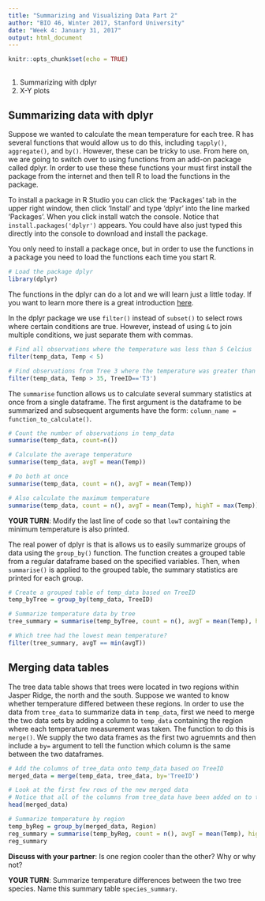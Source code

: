 ```yaml
---
title: "Summarizing and Visualizing Data Part 2"
author: "BIO 46, Winter 2017, Stanford University"
date: "Week 4: January 31, 2017"
output: html_document
---
```


```r
knitr::opts_chunk$set(echo = TRUE)
```

## 

1. Summarizing with dplyr
2. X-Y plots


## Summarizing data with dplyr

Suppose we wanted to calculate the mean temperature for each tree. R has several functions that would allow us to do this, including `tapply()`, `aggregate()`, and `by()`. However, these can be tricky to use. From here on, we are going to switch over to using functions from an add-on package called dplyr. In order to use these these functions your must first install the package from the internet and then tell R to load the functions in the package.

To install a package in R Studio you can click the 'Packages' tab in the upper right window, then click 'Install' and type 'dplyr' into the line marked 'Packages'. When you click install watch the console. Notice that `install.packages('dplyr')` appears. You could have also just typed this directly into the console to download and install the package.

You only need to install a package once, but in order to use the functions in a package you need to load the functions each time you start R.

```r
# Load the package dplyr
library(dplyr)
```

The functions in the dplyr can do a lot and we will learn just a little today. If you want to learn more there is a great introduction [here](https://cran.rstudio.com/web/packages/dplyr/vignettes/introduction.html). 

In the dplyr package we use `filter()` instead of `subset()` to select rows where certain conditions are true. However, instead of using `&` to join multiple conditions, we just separate them with commas.

```r
# Find all observations where the temperature was less than 5 Celcius
filter(temp_data, Temp < 5)

# Find observations from Tree 3 where the temperature was greater than 35 Celcius
filter(temp_data, Temp > 35, TreeID=='T3')

```

The `summarise` function allows us to calculate several summary statistics at once from a single dataframe. The first argument is the dataframe to be summarized and subsequent arguments have the form: `column_name = function_to_calculate()`.

```r
# Count the number of observations in temp_data
summarise(temp_data, count=n())

# Calculate the average temperature 
summarise(temp_data, avgT = mean(Temp))

# Do both at once
summarise(temp_data, count = n(), avgT = mean(Temp))

# Also calculate the maximum temperature
summarise(temp_data, count = n(), avgT = mean(Temp), highT = max(Temp))

```

**YOUR TURN**: Modify the last line of code so that `lowT` containing the minimum temperature is also printed.

The real power of dplyr is that is allows us to easily summarize groups of data using the `group_by()` function. The function creates a grouped table from a regular dataframe based on the specified variables. Then, when `summarise()` is applied to the grouped table, the summary statistics are printed for each group.

```r
# Create a grouped table of temp_data based on TreeID
temp_byTree = group_by(temp_data, TreeID)

# Summarize temperature data by tree
tree_summary = summarise(temp_byTree, count = n(), avgT = mean(Temp), highT = max(Temp)) 

# Which tree had the lowest mean temperature?
filter(tree_summary, avgT == min(avgT))

```


## Merging data tables

The tree data table shows that trees were located in two regions within Jasper Ridge, the north and the south. Suppose we wanted to know whether temperature differed between these regions. In order to use the data from `tree_data` to summarize data in `temp_data`, first we need to merge the two data sets by adding a column to `temp_data` containing the region where each temperature measurement was taken. The function to do this is `merge()`. We supply the two data frames as the first two agruemnts and then include a `by=` argument to tell the function which column is the same between the two dataframes.

```r
# Add the columns of tree_data onto temp_data based on TreeID
merged_data = merge(temp_data, tree_data, by='TreeID')

# Look at the first few rows of the new merged data
# Notice that all of the columns from tree_data have been added on to temp_data
head(merged_data)

# Summarize temperature by region
temp_byReg = group_by(merged_data, Region)
reg_summary = summarise(temp_byReg, count = n(), avgT = mean(Temp), highT = max(Temp), lowT = min(Temp))
reg_summary

```

**Discuss with your partner**: Is one region cooler than the other? Why or why not?

**YOUR TURN**: Summarize temperature differences between the two tree species. Name this summary table `species_summary`.




